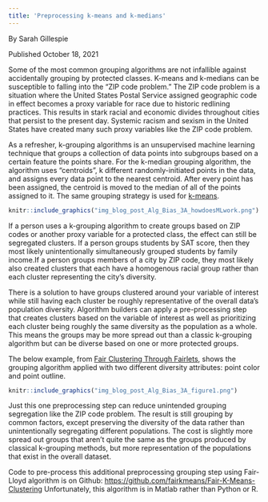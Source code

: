 ```yaml
---
title: 'Preprocessing k-means and k-medians'
---
```

 By Sarah Gillespie
 
 Published October 18, 2021
 

Some of the most common grouping algorithms are not infallible against accidentally grouping by protected classes. K-means and k-medians can be susceptible to falling into the “ZIP code problem.” The ZIP code problem is a situation where the United States Postal Service assigned geographic code in effect becomes a proxy variable for race due to historic redlining practices. This results in stark racial and economic divides throughout cities that persist to the present day. Systemic racism and sexism in the United States have created many such proxy variables like the ZIP code problem.

As a refresher, k-grouping algorithms is an unsupervised machine learning technique that groups a collection of data points into subgroups based on a certain feature the points share. For the k-median grouping algorithm, the algorithm uses “centroids”, k different randomly-initiated points in the data, and assigns every data point to the nearest centroid. After every point has been assigned, the centroid is moved to the median of all of the points assigned to it. The same grouping strategy is used for [k-means](https://towardsdatascience.com/how-does-k-means-clustering-in-machine-learning-work-fdaaaf5acfa0).

```r
knitr::include_graphics("img_blog_post_Alg_Bias_3A_howdoesMLwork.png")
```

If a person uses a k-grouping algorithm to create groups based on ZIP codes or another proxy variable for a protected class, the effect can still be segregated clusters. If a person groups students by SAT score, then they most likely unintentionally simultaneously grouped students by family income.If a person groups members of a city by ZIP code, they most likely also created clusters that each have a homogenous racial group rather than each cluster representing the city’s diversity.

There is a solution to have groups clustered around your variable of interest while still having each cluster be roughly representative of the overall data’s population diversity. Algorithm builders can apply a pre-processing step that creates clusters based on the variable of interest as well as prioritizing each cluster being roughly the same diversity as the population as  a whole. This means the groups may be more spread out than a classic k-grouping algorithm but can be diverse based on one or more protected groups. 

The below example, from [Fair Clustering Through Fairlets](https://papers.nips.cc/paper/2017/hash/978fce5bcc4eccc88ad48ce3914124a2-Abstract.html), shows the grouping algorithm applied with  two different diversity attributes: point color and point outline. 

```r
knitr::include_graphics("img_blog_post_Alg_Bias_3A_figure1.png")
```

Just this one preprocessing step can reduce unintended grouping segregation like the ZIP code problem. The result is still grouping by common factors, except preserving the diversity of the data rather than unintentionally segregating different populations. The cost is slightly more spread out groups that aren’t quite the same as the groups produced by classical k-grouping methods, but more representation of the populations that exist in the overall dataset.

Code to pre-process this additional preprocessing grouping step using Fair-Lloyd algorithm is on Github: [https://github.com/fairkmeans/Fair-K-Means-Clustering](https://github.com/fairkmeans/Fair-K-Means-Clustering)
Unfortunately, this algorithm is in Matlab rather than Python or R.
